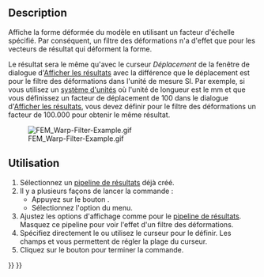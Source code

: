<languages/>

{{Docnav/fr
|[[FEM_PostPipelineFromResult/fr|Pipeline de résultats]]
|[[FEM_PostFilterClipScalar/fr|Filtre d'écrêtage scalaire]]
|[[FEM_Workbench/fr|Atelier FEM]]
|IconL=FEM_PostPipelineFromResult.svg
|IconR=FEM_PostFilterClipScalar.svg
|IconC=Workbench_FEM.svg
}}

{{GuiCommand/fr
|Name=FEM PostFilterWarp
|Name/fr=FEM Filtre des déformations
|MenuLocation=Résultats → Filtre des déformations
|Workbenches=[[FEM_Workbench/fr|FEM]]
|SeeAlso=[[FEM_PostPipelineFromResult/fr|FEM Pipeline de résultats]], [[FEM_tutorial/fr|FEM Tutoriel]]
}}

==Description==

Affiche la forme déformée du modèle en utilisant un facteur d'échelle spécifié. Par conséquent, un filtre des déformations n'a d'effet que pour les vecteurs de résultat qui déforment la forme.

Le résultat sera le même qu'avec le curseur ''Déplacement'' de la fenêtre de dialogue d'[[FEM_ResultShow/fr|Afficher les résultats]] avec la différence que le déplacement est pour le filtre des déformations dans l'unité de mesure SI. Par exemple, si vous utilisez un [[Preferences_Editor/fr#Unit.C3.A9s|système d'unités]] où l'unité de longueur est le mm et que vous définissez un facteur de déplacement de 100 dans le dialogue d'[[FEM_ResultShow/fr|Afficher les résultats]], vous devez définir pour le filtre des déformations un facteur de 100.000 pour obtenir le même résultat.

[[File:FEM_Warp-Filter-Example.gif]]

{{Caption|Un filtre des déformations du déplacement d'une poutre immobilisée d'un côté}}

<span id="Usage"></span>
==Utilisation==

# Sélectionnez un [[FEM_PostPipelineFromResult/fr|pipeline de résultats]] déjà créé.
# Il y a plusieurs façons de lancer la commande :
#* Appuyez sur le bouton {{Button|[[Image:FEM_PostFilterWarp.svg|16px]] [[FEM_PostFilterWarp/fr|Filtre des déformations]]}}.
#* Sélectionnez l'option {{MenuCommand|Résultats → [[Image:FEM_PostFilterWarp.svg|16px]] Filtre des déformations}} du menu.
# Ajustez les {{MenuCommand|Résultats}} options d'affichage comme pour le [[FEM_PostPipelineFromResult/fr|pipeline de résultats]]. Masquez ce pipeline pour voir l'effet d'un filtre des déformations.
# Spécifiez directement le {{MenuCommand|Facteur de déformation}} ou utilisez le curseur pour le définir. Les champs {{MenuCommand|Déformation min.}} et {{MenuCommand|Déformation max.}} vous permettent de régler la plage du curseur.
# Cliquez sur le bouton {{Button|OK}} pour terminer la commande.


{{Docnav/fr
|[[FEM_PostPipelineFromResult/fr|Pipeline de résultats]]
|[[FEM_PostFilterClipScalar/fr|Filtre d'écrêtage scalaire]]
|[[FEM_Workbench/fr|Atelier FEM]]
|IconL=FEM_PostPipelineFromResult.svg
|IconR=FEM_PostFilterClipScalar.svg
|IconC=Workbench_FEM.svg
}}

{{FEM Tools navi{{#translation:}}}}
{{Userdocnavi{{#translation:}}}}
{{clear}}